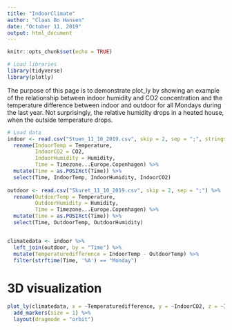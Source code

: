 ```yaml
---
title: "IndoorClimate"
author: "Claus Bo Hansen"
date: "October 11, 2019"
output: html_document
---
```


```r
knitr::opts_chunk$set(echo = TRUE)

# Load libraries
library(tidyverse)
library(plotly)

```

The purpose of this page is to demonstrate plot_ly by showing an example of the relationship between indoor humidity and CO2 concentration and the temperature difference between indoor and outdoor for all Mondays during the last year.
Not surprisingly, the relative humidity drops in a heated house, when the outside temperature drops.


```r

# Load data
indoor <- read.csv("Stuen_11_10_2019.csv", skip = 2, sep = ";", stringsAsFactors = FALSE) %>%
  rename(IndoorTemp = Temperature,
         IndoorCO2 = CO2,
         IndoorHumidity = Humidity,
         Time = Timezone...Europe.Copenhagen) %>%
  mutate(Time = as.POSIXct(Time)) %>%
  select(Time, IndoorTemp, IndoorHumidity, IndoorCO2)
  
outdoor <- read.csv("Skuret_11_10_2019.csv", skip = 2, sep = ";") %>%
  rename(OutdoorTemp = Temperature,
         OutdoorHumidity = Humidity,
         Time = Timezone...Europe.Copenhagen) %>%
  mutate(Time = as.POSIXct(Time)) %>%
  select(Time, OutdoorTemp, OutdoorHumidity)


climatedata <- indoor %>%
  left_join(outdoor, by = "Time") %>%
  mutate(Temperaturedifference = IndoorTemp - OutdoorTemp) %>%
  filter(strftime(Time, '%A') == "Monday")

```

# 3D visualization

```r

plot_ly(climatedata, x = ~Temperaturedifference, y = ~IndoorCO2, z = ~IndoorHumidity) %>%
  add_markers(size = 1) %>%
  layout(dragmode = "orbit")

```

